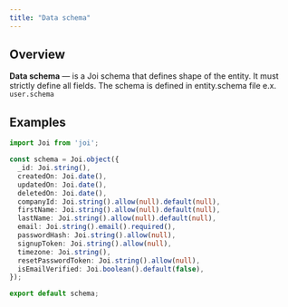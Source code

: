 ```yaml
---
title: "Data schema"
---
```


## Overview

**Data schema** — is a Joi schema that defines shape of the entity. It must strictly define all fields. The schema is defined in entity.schema file e.x. `user.schema`

## Examples

```typescript
import Joi from 'joi';

const schema = Joi.object({
  _id: Joi.string(),
  createdOn: Joi.date(),
  updatedOn: Joi.date(),
  deletedOn: Joi.date(),
  companyId: Joi.string().allow(null).default(null),
  firstName: Joi.string().allow(null).default(null),
  lastName: Joi.string().allow(null).default(null),
  email: Joi.string().email().required(),
  passwordHash: Joi.string().allow(null),
  signupToken: Joi.string().allow(null),
  timezone: Joi.string(),
  resetPasswordToken: Joi.string().allow(null),
  isEmailVerified: Joi.boolean().default(false),
});

export default schema;
```